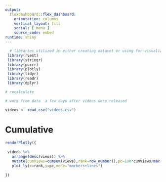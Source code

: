 ```yaml
---
output: 
  flexdashboard::flex_dashboard:
    orientation: columns
    vertical_layout: fill
    social: [ menu ]
    source_code: embed
runtime: shiny    
---
```


```r

  # libraries utilized in either creating dataset or using for visualization
 library(rvest)
 library(stringr)
 library(purrr)
 library(plotly)
 library(tidyr)
 library(readr)
 library(dplyr)

# recalculate 

# work from data  a few days after videos were released

videos <- read_csv("videos.csv")


```

Cumulative
===================================== 


``` r

renderPlotly({
  
 videos %>% 
   arrange(desc(views)) %>% 
   mutate(cumViews=cumsum(views),rank=row_number(),pc=100*cumViews/max(cumViews))  %>% 
   plot_ly(x=rank,y=pc,mode="markers+lines")
  
})

```